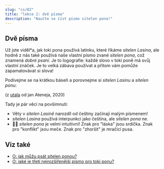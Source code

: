 ---
slug: "cs/02"
title: "lekce 2: dvě písma"
description: "Naučte se číst písmo sitelen pona!"
---


## Dvě písma

Už jste viděl\*a, jak toki pona používá latinku, které říkáme _sitelen Lasina_, ale hodně z nás také používá naše vlastní písmo zvané _sitelen pona_, což znamená _dobré psaní_. Je to logografie: každé slovo v toki poně má svůj vlastní znáček. Je to velká zábava používat a přitom vám pomůže zapamatovávat si slova!

Podívejme se na krátkou báseň a porovnejme si _sitelen Lasinu_ a _sitelen ponu_:

<Tabbed id="1">
  <Row sl="sina olin e utala." m="Miluješ konflikt," />
  <Row sl="taso sina sona ala:" m="ale nechápeš," />
  <Row sl="utala li ike e sina." m="že konflikt tě zhorší." />
</Tabbed>

(z [utala](https://utala.pona.la/toki-musi-lili/#utala) od jan Ateneja, 2020)  

Tady je pár věcí na povšimnutí:

- Věty v _sitelen Lasině_ narozdíl od češtiny začínají malým písmenem!
- _sitelen Lasina_ používá interpunkci jako čeština, ale _sitelen pona_ ne.
- 󱥠󱥔 _sitelen pona_ je velmi intuitivní! Znak pro "láska" jsou srdíčka. Znak pro "konflikt" jsou meče. Znak pro "zhoršit" je mračící pusa.

## Viz také
* [O: jak můžu psát sitelen ponou?](/cs/fonts/)
* [O: jaké je třetí nejrozšířenější písmo pro toki ponu?](/cs/sitelen-sitelen/)